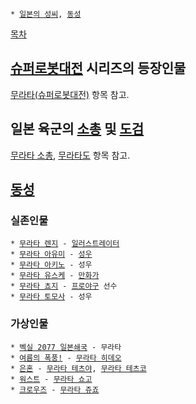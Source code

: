 * [[일본의 성씨]], [[동성]]

[[목차]]

== [[슈퍼로봇대전]] 시리즈의 등장인물 ==
[[무라타(슈퍼로봇대전)]] 항목 참고.

== 일본 육군의 [[소총]] 및 [[도검]] ==
[[무라타 소총]], [[무라타도]] 항목 참고.

== [[동성]] ==
=== 실존인물 ===
 * [[무라타 렌지]] - [[일러스트레이터]]
 * [[무라타 아유미]] - [[성우]]
 * [[무라타 아키노]] - 성우
 * [[무라타 유스케]] - [[만화가]]
 * [[무라타 쵸지]] - [[프로야구]] 선수
 * [[무라타 토모사]] - 성우
=== 가상인물 ===
 * [[벡실 2077 일본쇄국]] - 무라타
 * [[여름의 폭풍!]] - [[무라타 히데오]]
 * [[은혼]] - [[무라타 테츠야]], [[무라타 테츠코]]
 * [[워스트]] - [[무라타 쇼고]]
 * [[크로우즈]] - [[무라타 쥬죠]]

